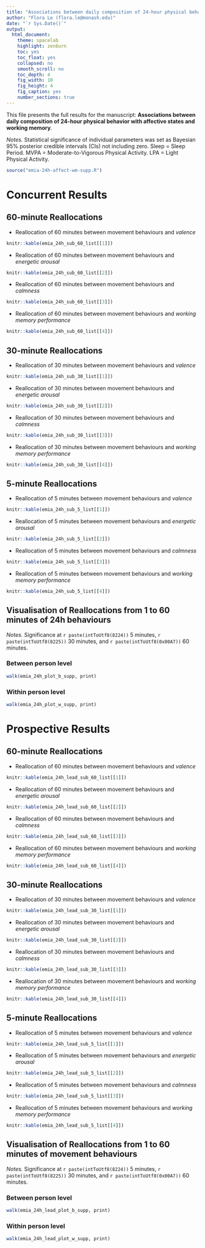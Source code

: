 ```yaml
---
title: "Associations between daily composition of 24-hour physical behavior with affective states and working memory"
author: "Flora Le (flora.le@monash.edu)"
date: "`r Sys.Date()`"
output: 
  html_document:
    theme: spacelab
    highlight: zenburn
    toc: yes
    toc_float: yes
    collapsed: no
    smooth_scroll: no
    toc_depth: 4
    fig_width: 10
    fig_height: 4
    fig_caption: yes
    number_sections: true
---
```


This file presents the full 
results for the manuscript:
**Associations between daily composition of 24-hour physical behavior with affective states and working memory**.

*Notes.* 
Statistical significance of individual parameters was set as Bayesian 95% posterior credible intervals (CIs) not including zero. Sleep = Sleep Period. MVPA = Moderate-to-Vigorous Physical Activity. LPA = Light Physical Activity.

```r
source("emia-24h-affect-wm-supp.R")
```

# Concurrent Results 
## 60-minute Reallocations
 * Reallocation of 60 minutes between movement behaviours and *valence*
 
```r
knitr::kable(emia_24h_sub_60_list[[1]])
```

 * Reallocation of 60 minutes between movement behaviours and *energetic arousal*
 
```r
knitr::kable(emia_24h_sub_60_list[[2]])
```

 * Reallocation of 60 minutes between movement behaviours and *calmness*
 
```r
knitr::kable(emia_24h_sub_60_list[[3]])
```

 * Reallocation of 60 minutes between movement behaviours and *working memory performance*
 
```r
knitr::kable(emia_24h_sub_60_list[[4]])
```

## 30-minute Reallocations

 * Reallocation of 30 minutes between movement behaviours and *valence*
 
```r
knitr::kable(emia_24h_sub_30_list[[1]])
```

 * Reallocation of 30 minutes between movement behaviours and *energetic arousal*
 
```r
knitr::kable(emia_24h_sub_30_list[[2]])
```

 * Reallocation of 30 minutes between movement behaviours and *calmness*
 
```r
knitr::kable(emia_24h_sub_30_list[[3]])
```

 * Reallocation of 30 minutes between movement behaviours and *working memory performance*
 
```r
knitr::kable(emia_24h_sub_30_list[[4]])
```

## 5-minute Reallocations

 * Reallocation of 5 minutes between movement behaviours and *valence*
 
```r
knitr::kable(emia_24h_sub_5_list[[1]])
```

 * Reallocation of 5 minutes between movement behaviours and *energetic arousal*
 
```r
knitr::kable(emia_24h_sub_5_list[[2]])
```

 * Reallocation of 5 minutes between movement behaviours and *calmness*
 
```r
knitr::kable(emia_24h_sub_5_list[[3]])
```

 * Reallocation of 5 minutes between movement behaviours and *working memory performance*
 
```r
knitr::kable(emia_24h_sub_5_list[[4]])
```


## Visualisation of Reallocations from 1 to 60 minutes of 24h behaviours

*Notes.* Significance at `r paste(intToUtf8(8224))`  5 minutes, `r paste(intToUtf8(8225))`  30 minutes, and `r paste(intToUtf8(0x00A7))` 60 minutes.

### Between person level

```r
walk(emia_24h_plot_b_supp, print)
```

### Within person level

```r
walk(emia_24h_plot_w_supp, print)
```


# Prospective Results 
## 60-minute Reallocations
 * Reallocation of 60 minutes between movement behaviours and *valence*
 
```r
knitr::kable(emia_24h_lead_sub_60_list[[1]])
```

 * Reallocation of 60 minutes between movement behaviours and *energetic arousal*
 
```r
knitr::kable(emia_24h_lead_sub_60_list[[2]])
```

 * Reallocation of 60 minutes between movement behaviours and *calmness*
 
```r
knitr::kable(emia_24h_lead_sub_60_list[[3]])
```

 * Reallocation of 60 minutes between movement behaviours and *working memory performance*
 
```r
knitr::kable(emia_24h_lead_sub_60_list[[4]])
```

## 30-minute Reallocations

 * Reallocation of 30 minutes between movement behaviours and *valence*
 
```r
knitr::kable(emia_24h_lead_sub_30_list[[1]])
```

 * Reallocation of 30 minutes between movement behaviours and *energetic arousal*
 
```r
knitr::kable(emia_24h_lead_sub_30_list[[2]])
```

 * Reallocation of 30 minutes between movement behaviours and *calmness*
 
```r
knitr::kable(emia_24h_lead_sub_30_list[[3]])
```

 * Reallocation of 30 minutes between movement behaviours and *working memory performance*
 
```r
knitr::kable(emia_24h_lead_sub_30_list[[4]])
```

## 5-minute Reallocations

 * Reallocation of 5 minutes between movement behaviours and *valence*
 
```r
knitr::kable(emia_24h_lead_sub_5_list[[1]])
```

 * Reallocation of 5 minutes between movement behaviours and *energetic arousal*
 
```r
knitr::kable(emia_24h_lead_sub_5_list[[2]])
```

 * Reallocation of 5 minutes between movement behaviours and *calmness*
 
```r
knitr::kable(emia_24h_lead_sub_5_list[[3]])
```

 * Reallocation of 5 minutes between movement behaviours and *working memory performance*
 
```r
knitr::kable(emia_24h_lead_sub_5_list[[4]])
```


## Visualisation of Reallocations from 1 to 60 minutes of movement behaviours

*Notes.* Significance at `r paste(intToUtf8(8224))`  5 minutes, `r paste(intToUtf8(8225))`  30 minutes, and `r paste(intToUtf8(0x00A7))` 60 minutes.

### Between person level

```r
walk(emia_24h_lead_plot_b_supp, print)
```

### Within person level

```r
walk(emia_24h_lead_plot_w_supp, print)
```
